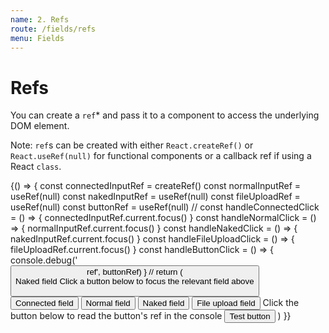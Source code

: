 ```yaml
---
name: 2. Refs
route: /fields/refs
menu: Fields
---
```



# Refs

You can create a `ref`\* and pass it to a component to access the underlying DOM element.

Note: `ref`s can be created with either `React.createRef()` or `React.useRef(null)` for functional components or a callback ref if using a React `class`.

<Playground>
  {() => {
    const connectedInputRef = createRef()
    const normalInputRef = useRef(null)
    const nakedInputRef = useRef(null)
    const fileUploadRef = useRef(null)
    const buttonRef = useRef(null)
    //
    const handleConnectedClick = () => {
      connectedInputRef.current.focus()
    }
    const handleNormalClick = () => {
      normalInputRef.current.focus()
    }
    const handleNakedClick = () => {
      nakedInputRef.current.focus()
    }
    const handleFileUploadClick = () => {
      fileUploadRef.current.focus()
    }
    const handleButtonClick = () => {
      console.debug('<Button> ref', buttonRef)
    }
    //
    return (
      <Form>
        <ConnectedField
          component={InputText}
          label="Connected field"
          name="firstName"
          ref={connectedInputRef}
        />
        <Field
          name="lastName"
          component={InputText}
          label="Normal field"
          ref={normalInputRef}
          mb="sm"
        />
        <Label>Naked field</Label>
        <InputText name="naked" ref={nakedInputRef} mb="sm" />
        <Field
          name="avatar"
          component={FileUpload}
          label="Complex field"
          ref={fileUploadRef}
          mb="sm"
        />
        <Box mt="xl" mb="sm">
          Click a button below to focus the relevant field above
        </Box>
        <Button onClick={handleConnectedClick}>Connected field</Button>
        <Button onClick={handleNormalClick} ml={20}>
          Normal field
        </Button>
        <Button onClick={handleNakedClick} ml={20}>
          Naked field
        </Button>
        <Button onClick={handleFileUploadClick} ml={20}>
          File upload field
        </Button>
        <Box mt="xl" mb="sm">
          Click the button below to read the button's ref in the console
        </Box>
        <Button as="a" ref={buttonRef} onClick={handleButtonClick}>
          Test button
        </Button>
      </Form>
    )
  }}
</Playground>
